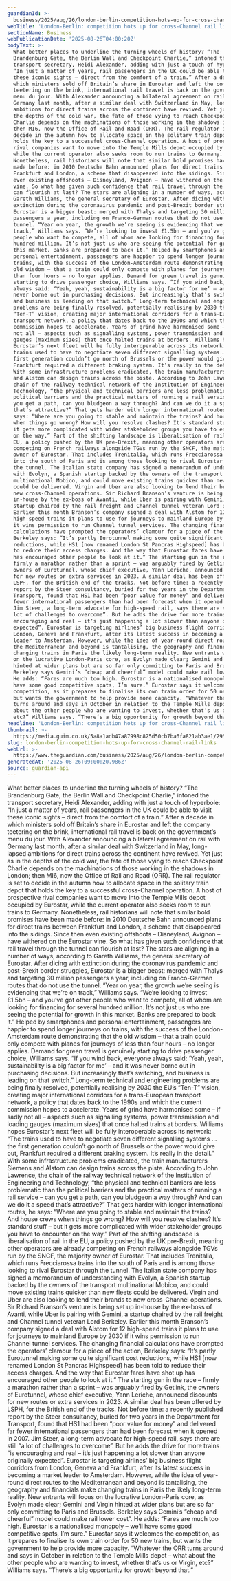 ```yaml
---
guardianId: >-
  business/2025/aug/26/london-berlin-competition-hots-up-for-cross-channel-rail-links
webTitle: 'London-Berlin: competition hots up for cross-Channel rail links '
sectionName: Business
webPublicationDate: '2025-08-26T04:00:20Z'
bodyText: >-
  What better places to underline the turning wheels of history? “The
  Brandenburg Gate, the Berlin Wall and Checkpoint Charlie,” intoned the
  transport secretary, Heidi Alexander, adding with just a touch of hyperbole:
  “In just a matter of years, rail passengers in the UK could be able to visit
  these iconic sights – direct from the comfort of a train.” After a decade in
  which ministers sold off Britain’s share in Eurostar and left the company
  teetering on the brink, international rail travel is back on the government’s
  menu du jour. With Alexander announcing a bilateral agreement on rail with
  Germany last month, after a similar deal with Switzerland in May, long-lapsed
  ambitions for direct trains across the continent have revived. Yet just as in
  the depths of the cold war, the fate of those vying to reach Checkpoint
  Charlie depends on the machinations of those working in the shadows in London;
  then MI6, now the Office of Rail and Road (ORR). The rail regulator is set to
  decide in the autumn how to allocate space in the solitary train depot that
  holds the key to a successful cross-Channel operation. A host of prospective
  rival companies want to move into the Temple Mills depot occupied by Eurostar,
  while the current operator also seeks room to run trains to Germany.
  Nonetheless, rail historians will note that similar bold promises have been
  made before: in 2010 Deutsche Bahn announced plans for direct trains between
  Frankfurt and London, a scheme that disappeared into the sidings. Since then
  even existing offshoots – Disneyland, Avignon – have withered on the Eurostar
  vine. So what has given such confidence that rail travel through the tunnel
  can flourish at last? The stars are aligning in a number of ways, according to
  Gareth Williams, the general secretary of Eurostar. After dicing with
  extinction during the coronavirus pandemic and post-Brexit border struggles,
  Eurostar is a bigger beast: merged with Thalys and targeting 30 million
  passengers a year, including on Franco-German routes that do not use the
  tunnel. “Year on year, the growth we’re seeing is evidencing that we’re on
  track,” Williams says. “We’re looking to invest £1.5bn – and you’ve got other
  people who want to compete, all of whom are looking for financing for several
  hundred million. It’s not just us who are seeing the potential for growth in
  this market. Banks are prepared to back it.” Helped by smartphones and
  personal entertainment, passengers are happier to spend longer journeys on
  trains, with the success of the London-Amsterdam route demonstrating that the
  old wisdom – that a train could only compete with planes for journeys of less
  than four hours – no longer applies. Demand for green travel is genuinely
  starting to drive passenger choice, Williams says. “If you wind back, everyone
  always said: ‘Yeah, yeah, sustainability is a big factor for me’ – and it was
  never borne out in purchasing decisions. But increasingly that’s switching,
  and business is leading on that switch.” Long-term technical and engineering
  problems are being finally resolved, potentially realising by 2030 the EU’s
  “Ten-T” vision, creating major international corridors for a trans-European
  transport network, a policy that dates back to the 1990s and which the current
  commission hopes to accelerate. Years of grind have harmonised some – if sadly
  not all – aspects such as signalling systems, power transmission and loading
  gauges (maximum sizes) that once halted trains at borders. Williams hopes
  Eurostar’s next fleet will be fully interoperable across its network: “The
  trains used to have to negotiate seven different signalling systems … the
  first generation couldn’t go north of Brussels or the power would give out,
  Frankfurt required a different braking system. It’s really in the detail.”
  With some infrastructure problems eradicated, the train manufacturers Siemens
  and Alstom can design trains across the piste. According to John Lawrence, the
  chair of the railway technical network of the Institution of Engineering and
  Technology, “the physical and technical barriers are less problematic than the
  political barriers and the practical matters of running a rail service – can
  you get a path, can you bludgeon a way through? And can we do it a speed
  that’s attractive?” That gets harder with longer international routes, he
  says: “Where are you going to stable and maintain the trains? And house crews
  when things go wrong? How will you resolve clashes? It’s standard stuff – but
  it gets more complicated with wider stakeholder groups you have to encounter
  on the way.” Part of the shifting landscape is liberalisation of rail in the
  EU, a policy pushed by the UK pre-Brexit, meaning other operators are already
  competing on French railways alongside TGVs run by the SNCF, the majority
  owner of Eurostar. That includes Trenitalia, which runs Frecciarossa trains
  into the south of Paris and is among those looking to rival Eurostar through
  the tunnel. The Italian state company has signed a memorandum of understanding
  with Evolyn, a Spanish startup backed by the owners of the transport
  multinational Mobico, and could move existing trains quicker than new fleets
  could be delivered. Virgin and Uber are also looking to lend their brands to
  new cross-Channel operations. Sir Richard Branson’s venture is being set up
  in-house by the ex-boss of Avanti, while Uber is pairing with Gemini, a
  startup chaired by the rail freight and Channel tunnel veteran Lord Berkeley.
  Earlier this month Branson’s company signed a deal with Alstom for 12
  high-speed trains it plans to use for journeys to mainland Europe by 2030 if
  it wins permission to run Channel tunnel services. The changing financial
  calculations have prompted the operators’ clamour for a piece of the action,
  Berkeley says: “It’s partly Eurotunnel making some quite significant cost
  reductions, while HS1 [now renamed London St Pancras Highspeed] has been told
  to reduce their access charges. And the way that Eurostar fares have shot up
  has encouraged other people to look at it.” The starting gun in the race –
  firmly a marathon rather than a sprint – was arguably fired by Getlink, the
  owners of Eurotunnel, whose chief executive, Yann Leriche, announced discounts
  for new routes or extra services in 2023. A similar deal has been offered by
  LSPH, for the British end of the tracks. Not before time: a recently published
  report by the Steer consultancy, buried for two years in the Department for
  Transport, found that HS1 had been “poor value for money” and delivered far
  fewer international passengers than had been forecast when it opened in 2007.
  Jim Steer, a long-term advocate for high-speed rail, says there are still “a
  lot of challenges to overcome”. But he adds the drive for more trains “is
  encouraging and real – it’s just happening a lot slower than anyone originally
  expected”. Eurostar is targeting airlines’ big business flight corridors from
  London, Geneva and Frankfurt, after its latest success in becoming a market
  leader to Amsterdam. However, while the idea of year-round direct routes to
  the Mediterranean and beyond is tantalising, the geography and financials make
  changing trains in Paris the likely long-term reality. New entrants will focus
  on the lucrative London-Paris core, as Evolyn made clear; Gemini and Virgin
  hinted at wider plans but are so far only committing to Paris and Brussels.
  Berkeley says Gemini’s “cheap and cheerful” model could make rail lower cost”.
  He adds: “Fares are much too high. Eurostar is a nationalised monopoly – we’ll
  have some good competitive spats, I’m sure.” Eurostar says it welcomes the
  competition, as it prepares to finalise its own train order for 50 new trains,
  but wants the government to help provide more capacity. “Whatever the ORR
  turns around and says in October in relation to the Temple Mills depot – what
  about the other people who are wanting to invest, whether that’s us or Virgin,
  etc?” Williams says. “There’s a big opportunity for growth beyond that.”
headline: 'London-Berlin: competition hots up for cross-Channel rail links '
thumbnail: >-
  https://media.guim.co.uk/5a8a1adb47a87998c825d50cb7ba6fa821ab3ae1/295_0_4429_3543/500.jpg
slug: london-berlin-competition-hots-up-for-cross-channel-rail-links
webUrl: >-
  https://www.theguardian.com/business/2025/aug/26/london-berlin-competition-hots-up-for-cross-channel-rail-links
generatedAt: '2025-08-26T09:00:20.986Z'
source: guardian-api
---
```

What better places to underline the turning wheels of history? “The Brandenburg Gate, the Berlin Wall and Checkpoint Charlie,” intoned the transport secretary, Heidi Alexander, adding with just a touch of hyperbole: “In just a matter of years, rail passengers in the UK could be able to visit these iconic sights – direct from the comfort of a train.” After a decade in which ministers sold off Britain’s share in Eurostar and left the company teetering on the brink, international rail travel is back on the government’s menu du jour. With Alexander announcing a bilateral agreement on rail with Germany last month, after a similar deal with Switzerland in May, long-lapsed ambitions for direct trains across the continent have revived. Yet just as in the depths of the cold war, the fate of those vying to reach Checkpoint Charlie depends on the machinations of those working in the shadows in London; then MI6, now the Office of Rail and Road (ORR). The rail regulator is set to decide in the autumn how to allocate space in the solitary train depot that holds the key to a successful cross-Channel operation. A host of prospective rival companies want to move into the Temple Mills depot occupied by Eurostar, while the current operator also seeks room to run trains to Germany. Nonetheless, rail historians will note that similar bold promises have been made before: in 2010 Deutsche Bahn announced plans for direct trains between Frankfurt and London, a scheme that disappeared into the sidings. Since then even existing offshoots – Disneyland, Avignon – have withered on the Eurostar vine. So what has given such confidence that rail travel through the tunnel can flourish at last? The stars are aligning in a number of ways, according to Gareth Williams, the general secretary of Eurostar. After dicing with extinction during the coronavirus pandemic and post-Brexit border struggles, Eurostar is a bigger beast: merged with Thalys and targeting 30 million passengers a year, including on Franco-German routes that do not use the tunnel. “Year on year, the growth we’re seeing is evidencing that we’re on track,” Williams says. “We’re looking to invest £1.5bn – and you’ve got other people who want to compete, all of whom are looking for financing for several hundred million. It’s not just us who are seeing the potential for growth in this market. Banks are prepared to back it.” Helped by smartphones and personal entertainment, passengers are happier to spend longer journeys on trains, with the success of the London-Amsterdam route demonstrating that the old wisdom – that a train could only compete with planes for journeys of less than four hours – no longer applies. Demand for green travel is genuinely starting to drive passenger choice, Williams says. “If you wind back, everyone always said: ‘Yeah, yeah, sustainability is a big factor for me’ – and it was never borne out in purchasing decisions. But increasingly that’s switching, and business is leading on that switch.” Long-term technical and engineering problems are being finally resolved, potentially realising by 2030 the EU’s “Ten-T” vision, creating major international corridors for a trans-European transport network, a policy that dates back to the 1990s and which the current commission hopes to accelerate. Years of grind have harmonised some – if sadly not all – aspects such as signalling systems, power transmission and loading gauges (maximum sizes) that once halted trains at borders. Williams hopes Eurostar’s next fleet will be fully interoperable across its network: “The trains used to have to negotiate seven different signalling systems … the first generation couldn’t go north of Brussels or the power would give out, Frankfurt required a different braking system. It’s really in the detail.” With some infrastructure problems eradicated, the train manufacturers Siemens and Alstom can design trains across the piste. According to John Lawrence, the chair of the railway technical network of the Institution of Engineering and Technology, “the physical and technical barriers are less problematic than the political barriers and the practical matters of running a rail service – can you get a path, can you bludgeon a way through? And can we do it a speed that’s attractive?” That gets harder with longer international routes, he says: “Where are you going to stable and maintain the trains? And house crews when things go wrong? How will you resolve clashes? It’s standard stuff – but it gets more complicated with wider stakeholder groups you have to encounter on the way.” Part of the shifting landscape is liberalisation of rail in the EU, a policy pushed by the UK pre-Brexit, meaning other operators are already competing on French railways alongside TGVs run by the SNCF, the majority owner of Eurostar. That includes Trenitalia, which runs Frecciarossa trains into the south of Paris and is among those looking to rival Eurostar through the tunnel. The Italian state company has signed a memorandum of understanding with Evolyn, a Spanish startup backed by the owners of the transport multinational Mobico, and could move existing trains quicker than new fleets could be delivered. Virgin and Uber are also looking to lend their brands to new cross-Channel operations. Sir Richard Branson’s venture is being set up in-house by the ex-boss of Avanti, while Uber is pairing with Gemini, a startup chaired by the rail freight and Channel tunnel veteran Lord Berkeley. Earlier this month Branson’s company signed a deal with Alstom for 12 high-speed trains it plans to use for journeys to mainland Europe by 2030 if it wins permission to run Channel tunnel services. The changing financial calculations have prompted the operators’ clamour for a piece of the action, Berkeley says: “It’s partly Eurotunnel making some quite significant cost reductions, while HS1 [now renamed London St Pancras Highspeed] has been told to reduce their access charges. And the way that Eurostar fares have shot up has encouraged other people to look at it.” The starting gun in the race – firmly a marathon rather than a sprint – was arguably fired by Getlink, the owners of Eurotunnel, whose chief executive, Yann Leriche, announced discounts for new routes or extra services in 2023. A similar deal has been offered by LSPH, for the British end of the tracks. Not before time: a recently published report by the Steer consultancy, buried for two years in the Department for Transport, found that HS1 had been “poor value for money” and delivered far fewer international passengers than had been forecast when it opened in 2007. Jim Steer, a long-term advocate for high-speed rail, says there are still “a lot of challenges to overcome”. But he adds the drive for more trains “is encouraging and real – it’s just happening a lot slower than anyone originally expected”. Eurostar is targeting airlines’ big business flight corridors from London, Geneva and Frankfurt, after its latest success in becoming a market leader to Amsterdam. However, while the idea of year-round direct routes to the Mediterranean and beyond is tantalising, the geography and financials make changing trains in Paris the likely long-term reality. New entrants will focus on the lucrative London-Paris core, as Evolyn made clear; Gemini and Virgin hinted at wider plans but are so far only committing to Paris and Brussels. Berkeley says Gemini’s “cheap and cheerful” model could make rail lower cost”. He adds: “Fares are much too high. Eurostar is a nationalised monopoly – we’ll have some good competitive spats, I’m sure.” Eurostar says it welcomes the competition, as it prepares to finalise its own train order for 50 new trains, but wants the government to help provide more capacity. “Whatever the ORR turns around and says in October in relation to the Temple Mills depot – what about the other people who are wanting to invest, whether that’s us or Virgin, etc?” Williams says. “There’s a big opportunity for growth beyond that.”
